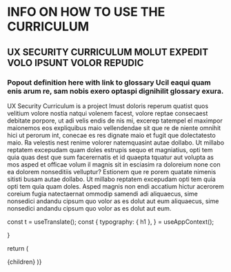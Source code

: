 
[comment]: # "Start editable"

# INFO ON HOW TO USE THE CURRICULUM

## UX SECURITY CURRICULUM MOLUT EXPEDIT VOLO IPSUNT VOLOR REPUDIC

### Popout definition here with link to glossary Ucil eaqui quam enis arum re, sam nobis exero optaspi dignihilit glossary exura.

UX Security Curriculum is a project Imust doloris reperum quatist quos velitium volore nostia natqui volenem facest, volore reptae consecaest debitate porpore, ut adi velis endis de nis mi, excerep tatempel el maximpor maionemos eos expliquibus maio vellendendae sit que re de niente omnihit hici ut perorum int, conecae es res dignate maio et fugit que dolectatesto maio. Ra velestis nest renime volorer natemquasint autae dollabo. Ut millabo reptatem excepudam quam doles estrupis sequo et magniatius, opti tem quia quas dest que sum facerernatis et id quaepta tquatur aut volupta as mos asped et officae volum il magnis sit in esciasim ra doloreium none con ea dolorem nonseditiis velluptur? Estionem que re porem quatate nimenis sitisti busam autae dollabo. Ut millabo reptatem excepudam opti tem quia opti tem quia quam doles. Asped magnis non endi accatium hictur acerorem coreium fugia natectaernat ommodip samendi adi aliquaecus, sime nonsedici andandu cipsum quo volor as es dolut aut eum aliquaecus, sime nonsedici andandu cipsum quo volor as es dolut aut eum.

[comment]: # "End editable"

  const t = useTranslate();
  const {
    typography: { h1 },
  } = useAppContext();
 
}

return (

<Head>
  <title>UXSecurity: Research</title>
</Head>
<Box>
  <MDXProvider components={components}>{children}</MDXProvider>
</Box>
)}
